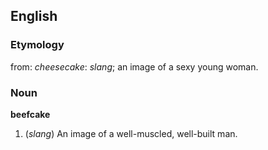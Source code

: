 ==English==

===Etymology===
from: ''cheesecake'': ''slang''; an image of a sexy young woman.

===Noun===
{{wikipedia}}
'''beefcake'''
# (''slang'') An image of a well-muscled, well-built man.